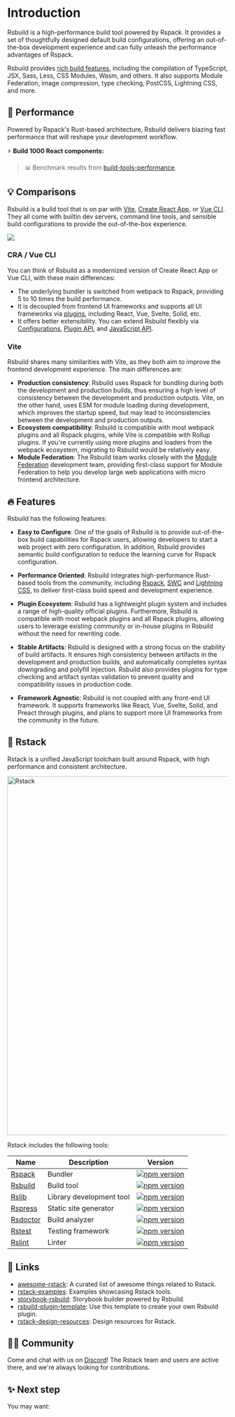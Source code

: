 # Introduction

Rsbuild is a high-performance build tool powered by Rspack. It provides a set of thoughtfully designed default build configurations, offering an out-of-the-box development experience and can fully unleash the performance advantages of Rspack.

Rsbuild provides [rich build features](/guide/start/features), including the compilation of TypeScript, JSX, Sass, Less, CSS Modules, Wasm, and others. It also supports Module Federation, image compression, type checking, PostCSS, Lightning CSS, and more.

## 🚀 Performance

Powered by Rspack's Rust-based architecture, Rsbuild delivers blazing fast performance that will reshape your development workflow.

⚡️ **Build 1000 React components:**


<BenchmarkGraph />

> 📊 Benchmark results from [build-tools-performance](https://github.com/rspack-contrib/build-tools-performance).

## 💡 Comparisons

Rsbuild is a build tool that is on par with [Vite](https://vitejs.dev/), [Create React App](https://github.com/facebook/create-react-app), or [Vue CLI](https://github.com/vuejs/vue-cli). They all come with builtin dev servers, command line tools, and sensible build configurations to provide the out-of-the-box experience.

![](https://assets.rspack.rs/rsbuild/assets/rsbuild-1-0-build-tools.png)

### CRA / Vue CLI

You can think of Rsbuild as a modernized version of Create React App or Vue CLI, with these main differences:

- The underlying bundler is switched from webpack to Rspack, providing 5 to 10 times the build performance.
- It is decoupled from frontend UI frameworks and supports all UI frameworks via [plugins](/plugins/list/index), including React, Vue, Svelte, Solid, etc.
- It offers better extensibility. You can extend Rsbuild flexibly via [Configurations](/config/index), [Plugin API](/plugins/dev/index), and [JavaScript API](/api/start/index).

### Vite

Rsbuild shares many similarities with Vite, as they both aim to improve the frontend development experience. The main differences are:

- **Production consistency**: Rsbuild uses Rspack for bundling during both the development and production builds, thus ensuring a high level of consistency between the development and production outputs. Vite, on the other hand, uses ESM for module loading during development, which improves the startup speed, but may lead to inconsistencies between the development and production outputs.
- **Ecosystem compatibility**: Rsbuild is compatible with most webpack plugins and all Rspack plugins, while Vite is compatible with Rollup plugins. If you're currently using more plugins and loaders from the webpack ecosystem, migrating to Rsbuild would be relatively easy.
- **Module Federation**: The Rsbuild team works closely with the [Module Federation](/guide/advanced/module-federation) development team, providing first-class support for Module Federation to help you develop large web applications with micro frontend architecture.

## 🔥 Features

Rsbuild has the following features:

- **Easy to Configure**: One of the goals of Rsbuild is to provide out-of-the-box build capabilities for Rspack users, allowing developers to start a web project with zero configuration. In addition, Rsbuild provides semantic build configuration to reduce the learning curve for Rspack configuration.

- **Performance Oriented**: Rsbuild integrates high-performance Rust-based tools from the community, including [Rspack](https://rspack.rs), [SWC](https://swc.rs/) and [Lightning CSS](https://lightningcss.dev/), to deliver first-class build speed and development experience.

- **Plugin Ecosystem**: Rsbuild has a lightweight plugin system and includes a range of high-quality official plugins. Furthermore, Rsbuild is compatible with most webpack plugins and all Rspack plugins, allowing users to leverage existing community or in-house plugins in Rsbuild without the need for rewriting code.

- **Stable Artifacts**: Rsbuild is designed with a strong focus on the stability of build artifacts. It ensures high consistency between artifacts in the development and production builds, and automatically completes syntax downgrading and polyfill injection. Rsbuild also provides plugins for type checking and artifact syntax validation to prevent quality and compatibility issues in production code.

- **Framework Agnostic**: Rsbuild is not coupled with any front-end UI framework. It supports frameworks like React, Vue, Svelte, Solid, and Preact through plugins, and plans to support more UI frameworks from the community in the future.

## 🦀 Rstack

Rstack is a unified JavaScript toolchain built around Rspack, with high performance and consistent architecture.

<img
  src="https://assets.rspack.rs/rstack/rstack-overview.png"
  alt="Rstack"
  width="820"
/>

Rstack includes the following tools:

| Name                                                  | Description              | Version                                                                                                                                                                          |
| ----------------------------------------------------- | ------------------------ | -------------------------------------------------------------------------------------------------------------------------------------------------------------------------------- |
| [Rspack](https://github.com/web-infra-dev/rspack)     | Bundler                  | <a href="https://npmjs.com/package/@rspack/core"><img src="https://img.shields.io/npm/v/@rspack/core?style=flat-square&colorA=564341&colorB=EDED91" alt="npm version" /></a>     |
| [Rsbuild](https://github.com/web-infra-dev/rsbuild)   | Build tool               | <a href="https://npmjs.com/package/@rsbuild/core"><img src="https://img.shields.io/npm/v/@rsbuild/core?style=flat-square&colorA=564341&colorB=EDED91" alt="npm version" /></a>   |
| [Rslib](https://github.com/web-infra-dev/rslib)       | Library development tool | <a href="https://npmjs.com/package/@rslib/core"><img src="https://img.shields.io/npm/v/@rslib/core?style=flat-square&colorA=564341&colorB=EDED91" alt="npm version" /></a>       |
| [Rspress](https://github.com/web-infra-dev/rspress)   | Static site generator    | <a href="https://npmjs.com/package/@rspress/core"><img src="https://img.shields.io/npm/v/@rspress/core?style=flat-square&colorA=564341&colorB=EDED91" alt="npm version" /></a>   |
| [Rsdoctor](https://github.com/web-infra-dev/rsdoctor) | Build analyzer           | <a href="https://npmjs.com/package/@rsdoctor/core"><img src="https://img.shields.io/npm/v/@rsdoctor/core?style=flat-square&colorA=564341&colorB=EDED91" alt="npm version" /></a> |
| [Rstest](https://github.com/web-infra-dev/rstest)     | Testing framework        | <a href="https://npmjs.com/package/@rstest/core"><img src="https://img.shields.io/npm/v/@rstest/core?style=flat-square&colorA=564341&colorB=EDED91" alt="npm version" /></a>     |
| [Rslint](https://github.com/web-infra-dev/rslint)     | Linter                   | <a href="https://npmjs.com/package/@rslint/core"><img src="https://img.shields.io/npm/v/@rslint/core?style=flat-square&colorA=564341&colorB=EDED91" alt="npm version" /></a>     |

## 🔗 Links

- [awesome-rstack](https://github.com/web-infra-dev/awesome-rstack): A curated list of awesome things related to Rstack.
- [rstack-examples](https://github.com/rspack-contrib/rstack-examples): Examples showcasing Rstack tools.
- [storybook-rsbuild](https://github.com/rspack-contrib/storybook-rsbuild): Storybook builder powered by Rsbuild.
- [rsbuild-plugin-template](https://github.com/rspack-contrib/rsbuild-plugin-template): Use this template to create your own Rsbuild plugin.
- [rstack-design-resources](https://github.com/rspack-contrib/rstack-design-resources): Design resources for Rstack.

## 🧑‍💻 Community

Come and chat with us on [Discord](https://discord.gg/XsaKEEk4mW)! The Rstack team and users are active there, and we're always looking for contributions.

## ✨ Next step

You may want:


<NextSteps>
  <Step
    href="/guide/start/quick-start"
    title="Quick start"
    description="Learn how to use Rsbuild"
  />
  <Step
    href="/guide/start/features"
    title="All features"
    description="Learn all features of Rsbuild"
  />
  <Step
    href="https://github.com/web-infra-dev/rsbuild"
    title="Support Rsbuild"
    description="Support us with a star ⭐️"
  />
</NextSteps>
